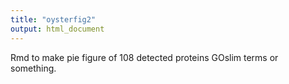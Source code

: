 ```yaml
---
title: "oysterfig2"
output: html_document
---
```

Rmd to make pie figure of 108 detected proteins GOslim terms or something. 
